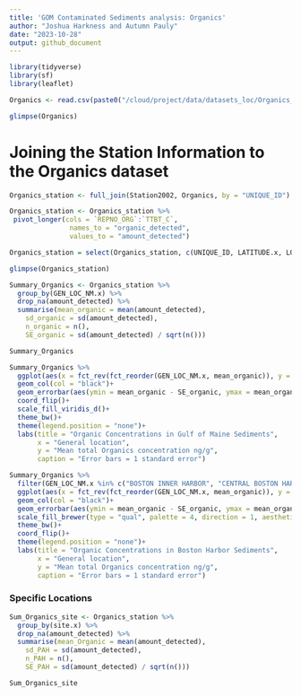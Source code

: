 ```yaml
---
title: 'GOM Contaminated Sediments analysis: Organics'
author: "Joshua Harkness and Autumn Pauly"
date: "2023-10-28"
output: github_document
---
```


```r
library(tidyverse)
library(sf)
library(leaflet)
```

```r
Organics <- read.csv(paste0("/cloud/project/data/datasets_loc/Organics_loc.csv"), header = T)
```

```r
glimpse(Organics)
```

# Joining the Station Information to the Organics dataset
```r

Organics_station <- full_join(Station2002, Organics, by = "UNIQUE_ID")

Organics_station <- Organics_station %>%
 pivot_longer(cols = `REPNO_ORG`:`TTBT_C`, 
               names_to = "organic_detected", 
               values_to = "amount_detected")

Organics_station = select(Organics_station, c(UNIQUE_ID, LATITUDE.x, LONGITUDE.x, SOUNDING_M.x, STATE_NAME.x, QUAD_NAME.x, GEN_LOC_NM.x, SPECFC_LOC.x, AREA_CODE.x, SAMP_DATE1.x, TO_SMP_DT2.x, DPTH_N_COR.x, DPTH_CODE.x, COR_GRB_CD.x, organic_detected, amount_detected))

glimpse(Organics_station)

```

``` r
Summary_Organics <- Organics_station %>%
  group_by(GEN_LOC_NM.x) %>%
  drop_na(amount_detected) %>%
  summarise(mean_organic = mean(amount_detected),
    sd_organic = sd(amount_detected),
    n_organic = n(),
    SE_organic = sd(amount_detected) / sqrt(n()))

Summary_Organics

```

``` r
Summary_Organics %>%
  ggplot(aes(x = fct_rev(fct_reorder(GEN_LOC_NM.x, mean_organic)), y = mean_organic, fill = GEN_LOC_NM.x))+
  geom_col(col = "black")+
  geom_errorbar(aes(ymin = mean_organic - SE_organic, ymax = mean_organic + SE_organic), width = 0.2)+
  coord_flip()+
  scale_fill_viridis_d()+
  theme_bw()+
  theme(legend.position = "none")+
  labs(title = "Organic Concentrations in Gulf of Maine Sediments",
       x = "General location",
       y = "Mean total Organics concentration ng/g",
       caption = "Error bars = 1 standard error")
```

```r
Summary_Organics %>%
  filter(GEN_LOC_NM.x %in% c("BOSTON INNER HARBOR", "CENTRAL BOSTON HARBOR", "SOUTHEAST BOSTON HARBOR", "NORTHWEST BOSTON HARBOR")) %>%
  ggplot(aes(x = fct_rev(fct_reorder(GEN_LOC_NM.x, mean_organic)), y = mean_organic, fill = GEN_LOC_NM.x))+
  geom_col(col = "black")+
  geom_errorbar(aes(ymin = mean_organic - SE_organic, ymax = mean_organic + SE_organic), width = 0.2)+
  scale_fill_brewer(type = "qual", palette = 4, direction = 1, aesthetics = "fill")+
  theme_bw()+
  coord_flip()+
  theme(legend.position = "none")+
  labs(title = "Organic Concentrations in Boston Harbor Sediments",
       x = "General location",
       y = "Mean total Organics concentration ng/g",
       caption = "Error bars = 1 standard error")
```

### Specific Locations

```r
Sum_Organics_site <- Organics_station %>%
  group_by(site.x) %>%
  drop_na(amount_detected) %>%
  summarise(mean_Organic = mean(amount_detected),
    sd_PAH = sd(amount_detected),
    n_PAH = n(),
    SE_PAH = sd(amount_detected) / sqrt(n()))

Sum_Organics_site
```